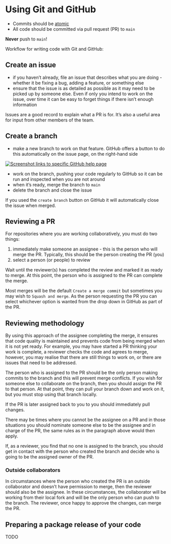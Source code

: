 # Using Git and GitHub

-   Commits should be [atomic](https://dev.to/samuelfaure/how-atomic-git-commits-dramatically-increased-my-productivity-and-will-increase-yours-too-4a84)
-   All code should be committed via pull request (PR) to `main`

::: {.callout-important collapse="false" appearance="default" icon="true"}
**Never** push to `main`!
:::

Workflow for writing code with Git and GitHub:

## Create an issue

-   if you haven't already, file an issue that describes what you are doing - whether it be fixing a bug, adding a feature, or something else
-   ensure that the issue is as detailed as possible as it may need to be picked up by someone else. Even if only you intend to work on the issue, over time it can be easy to forget things if there isn't enough information

::: aside
Issues are a good record to explain what a PR is for. It's also a useful area for input from other members of the team.
:::

## Create a branch

-   make a new branch to work on that feature. GitHub offers a button to do this automatically on the issue page, on the right-hand side 

[![Screenshot links to specific GitHub help page](branch_img.png){fig-alt="Screenshot of GitHub with the hyperlink to Create a branch highlighted under the category of Development."}](https://docs.github.com/en/issues/tracking-your-work-with-issues/creating-a-branch-for-an-issue)

-   work on the branch, pushing your code regularly to GitHub so it can be run and inspected when you are not around
-   when it's ready, merge the branch to `main`
-   delete the branch and close the issue

::: aside
If you used the `create branch` button on GitHub it will automatically close the issue when merged.
:::

## Reviewing a PR

For repositories where you are working collaboratively, you must do two things:

1.  immediately make someone an assignee - this is the person who will merge the PR. Typically, this should be the person creating the PR (you)
2.  select a person (or people) to review

Wait until the reviewer(s) has completed the review and marked it as ready to merge. At this point, the person who is assigned to the PR can complete the merge.

::: aside
Most merges will be the default `Create a merge commit` but sometimes you may wish to `Squash and merge`. As the person requesting the PR you can select whichever option is wanted from the drop down in GitHub as part of the PR.
:::

## Reviewing methodology

By using this approach of the assignee completing the merge, it ensures that code quality is maintained and prevents code from being merged when it is not yet ready. For example, you may have started a PR thinking your work is complete, a reviewer checks the code and agrees to merge, however, you may realise that there are still things to work on, or there are issues that need to be addressed.

The person who is assigned to the PR should be the only person making commits to the branch and this will prevent merge conflicts. If you wish for someone else to collaborate on the branch, then you should assign the PR to that person. At that point, they can pull your branch down and work on it, but you must stop using that branch locally.

::: aside
If the PR is later assigned back to you to you should immediately pull changes.
:::

There may be times where you cannot be the assignee on a PR and in those situations you should nominate someone else to be the assignee and in charge of the PR, the same rules as in the paragraph above would then apply.

If, as a reviewer, you find that no one is assigned to the branch, you should get in contact with the person who created the branch and decide who is going to be the assigned owner of the PR.

### Outside collaborators

In circumstances where the person who created the PR is an outside collaborator and doesn't have permission to merge, then the reviewer should also be the assignee. In these circumstances, the collaborator will be working from their local fork and will be the only person who can push to the branch. The reviewer, once happy to approve the changes, can merge the PR.

## Preparing a package release of your code

TODO
